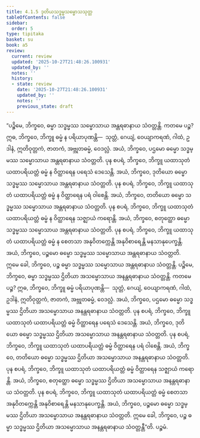 ```yaml
---
title: 4.1.5 ဒုတိယသဒ္ဓမ္မသမ္မောသသုတ္တ
tableOfContents: false
sidebar:
  order: 5
type: tipitaka
basket: su
book: a5
review:
  current: review
  updated: '2025-10-27T21:48:26.100931'
  updated_by: ''
  notes: ''
  history:
  - state: review
    date: '2025-10-27T21:48:26.100931'
    updated_by: ''
    notes: ''
    previous_state: draft
---
```



<ReviewStatus review={frontmatter.review} showDetails={true} />

<HypothesisAnnotation frontmatter={frontmatter} />

<DynamicBreadcrumb />

<Division number="155" book="a5" e="ch" v="16" p="156">

<Paragraph number="886" book="a5">
“ပဉ္စိမေ, ဘိက္ခဝေ, ဓမ္မာ သဒ္ဓမ္မဿ သမ္မောသာယ အန္တရဓာနာယ သံဝတ္တန္တိ. ကတမေ ပဉ္စ? ဣဓ, ဘိက္ခဝေ, ဘိက္ခူ ဓမ္မံ န ပရိယာပုဏန္တိ—  သုတ္တံ, ဂေယျံ, ဝေယျာကရဏံ, ဂါထံ, ဥဒါနံ, ဣတိဝုတ္တကံ, ဇာတကံ, အဗ္ဘုတဓမ္မံ, ဝေဒလ္လံ. အယံ, ဘိက္ခဝေ, ပဌမော ဓမ္မော သဒ္ဓမ္မဿ သမ္မောသာယ အန္တရဓာနာယ သံဝတ္တတိ.
</Paragraph>

<Paragraph number="887" book="a5">
ပုန စပရံ, ဘိက္ခဝေ, ဘိက္ခူ ယထာသုတံ ယထာပရိယတ္တံ ဓမ္မံ န ဝိတ္ထာရေန ပရေသံ ဒေသေန္တိ. အယံ, ဘိက္ခဝေ, ဒုတိယော ဓမ္မော သဒ္ဓမ္မဿ သမ္မောသာယ အန္တရဓာနာယ သံဝတ္တတိ.
</Paragraph>

<Paragraph number="888" book="a5">
ပုန စပရံ, ဘိက္ခဝေ, ဘိက္ခူ ယထာသုတံ ယထာပရိယတ္တံ ဓမ္မံ န ဝိတ္ထာရေန ပရံ ဝါစေန္တိ. အယံ, ဘိက္ခဝေ, တတိယော ဓမ္မော သဒ္ဓမ္မဿ သမ္မောသာယ အန္တရဓာနာယ သံဝတ္တတိ.
</Paragraph>

<Paragraph number="889" book="a5">
ပုန စပရံ, ဘိက္ခဝေ, ဘိက္ခူ ယထာသုတံ ယထာပရိယတ္တံ ဓမ္မံ န ဝိတ္ထာရေန သဇ္ဈာယံ ကရောန္တိ. အယံ, ဘိက္ခဝေ, စတုတ္ထော ဓမ္မော သဒ္ဓမ္မဿ သမ္မောသာယ အန္တရဓာနာယ သံဝတ္တတိ.
</Paragraph>

<Paragraph number="890" book="a5">
ပုန စပရံ, ဘိက္ခဝေ, ဘိက္ခူ ယထာသုတံ ယထာပရိယတ္တံ ဓမ္မံ န စေတသာ အနုဝိတက္ကေန္တိ အနုဝိစာရေန္တိ မနသာနုပေက္ခန္တိ. အယံ, ဘိက္ခဝေ, ပဉ္စမော ဓမ္မော သဒ္ဓမ္မဿ သမ္မောသာယ အန္တရဓာနာယ သံဝတ္တတိ. ဣမေ ခေါ, ဘိက္ခဝေ, ပဉ္စ ဓမ္မာ သဒ္ဓမ္မဿ သမ္မောသာယ အန္တရဓာနာယ သံဝတ္တန္တိ.
</Paragraph>

<Paragraph number="891" book="a5">
ပဉ္စိမေ, ဘိက္ခဝေ, ဓမ္မာ သဒ္ဓမ္မဿ ဌိတိယာ အသမ္မောသာယ အနန္တရဓာနာယ သံဝတ္တန္တိ. ကတမေ ပဉ္စ? ဣဓ, ဘိက္ခဝေ, ဘိက္ခူ ဓမ္မံ ပရိယာပုဏန္တိ—  သုတ္တံ, ဂေယျံ, ဝေယျာကရဏံ, ဂါထံ, ဥဒါနံ, ဣတိဝုတ္တကံ, ဇာတကံ, အဗ္ဘုတဓမ္မံ, ဝေဒလ္လံ. အယံ, ဘိက္ခဝေ, ပဌမော ဓမ္မော သဒ္ဓမ္မဿ ဌိတိယာ အသမ္မောသာယ အနန္တရဓာနာယ သံဝတ္တတိ.
</Paragraph>

<Paragraph number="892" book="a5">
ပုန စပရံ, ဘိက္ခဝေ, ဘိက္ခူ ယထာသုတံ ယထာပရိယတ္တံ ဓမ္မံ ဝိတ္ထာရေန ပရေသံ ဒေသေန္တိ. အယံ, ဘိက္ခဝေ, ဒုတိယော ဓမ္မော သဒ္ဓမ္မဿ ဌိတိယာ အသမ္မောသာယ အနန္တရဓာနာယ သံဝတ္တတိ.
</Paragraph>

<Paragraph number="893" book="a5">
ပုန စပရံ, ဘိက္ခဝေ, ဘိက္ခူ ယထာသုတံ ယထာပရိယတ္တံ ဓမ္မံ ဝိတ္ထာရေန ပရံ ဝါစေန္တိ. အယံ, ဘိက္ခဝေ, တတိယော ဓမ္မော သဒ္ဓမ္မဿ ဌိတိယာ အသမ္မောသာယ အနန္တရဓာနာယ သံဝတ္တတိ.
</Paragraph>

<Paragraph number="894" book="a5">
ပုန စပရံ, ဘိက္ခဝေ, ဘိက္ခူ ယထာသုတံ ယထာပရိယတ္တံ ဓမ္မံ ဝိတ္ထာရေန သဇ္ဈာယံ ကရောန္တိ. အယံ, ဘိက္ခဝေ, စတုတ္ထော ဓမ္မော သဒ္ဓမ္မဿ ဌိတိယာ အသမ္မောသာယ အနန္တရဓာနာယ သံဝတ္တတိ.
</Paragraph>

<Paragraph number="895" book="a5">
ပုန စပရံ, ဘိက္ခဝေ, ဘိက္ခူ ယထာသုတံ ယထာပရိယတ္တံ ဓမ္မံ စေတသာ အနုဝိတက္ကေန္တိ အနုဝိစာရေန္တိ မနသာနုပေက္ခန္တိ. အယံ, ဘိက္ခဝေ, ပဉ္စမော ဓမ္မော သဒ္ဓမ္မဿ ဌိတိယာ အသမ္မောသာယ အနန္တရဓာနာယ သံဝတ္တတိ. ဣမေ ခေါ, ဘိက္ခဝေ, ပဉ္စ ဓမ္မာ သဒ္ဓမ္မဿ ဌိတိယာ အသမ္မောသာယ အနန္တရဓာနာယ သံဝတ္တန္တီ”တိ.

</Paragraph>
</Division>

<Paragraph number="896" type="center" book="a5">
ပဉ္စမံ.
</Paragraph>